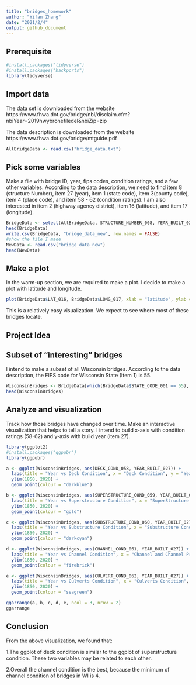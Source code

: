 ---
title: "bridges_homework"
author: "Yifan Zhang"
date: "2021/2/4"
output: github_document
---

## Prerequisite

```{r}
#install.packages("tidyverse")
#install.packages("backports")
library(tidyverse)
```

## Import data

The data set is downloaded from the website https://www.fhwa.dot.gov/bridge/nbi/disclaim.cfm?nbiYear=2019hwybronefiledel&nbiZip=zip

The data description is downloaded from the website
https://www.fhwa.dot.gov/bridge/mtguide.pdf

```{r}
AllBridgeData <- read.csv("bridge_data.txt")
```

## Pick some variables

Make a file with bridge ID, year, fips codes, condition ratings, and a few other variables. According to the data description, we need to find item 8 (structure Number), item 27 (year), item 1 (state code), item 3(county code), item 4 (place code), and item 58 - 62 (condition ratings). I am also interested in item 2 (highway agency district), item 16 (latitude), and item 17 (longitude).

```{r}
BridgeData <- select(AllBridgeData, STRUCTURE_NUMBER_008, YEAR_BUILT_027, DECK_COND_058, SUPERSTRUCTURE_COND_059, SUBSTRUCTURE_COND_060, CHANNEL_COND_061, CULVERT_COND_062, STATE_CODE_001, COUNTY_CODE_003, PLACE_CODE_004, HIGHWAY_DISTRICT_002, LAT_016, LONG_017)
head(BridgeData)
write.csv(BridgeData, "bridge_data_new", row.names = FALSE)
#show the file I made
NewData <- read.csv("bridge_data_new")
head(NewData)
```

## Make a plot

In the warm-up section, we are required to make a plot. I decide to make a plot with latitude and longitude.

```{r}
plot(BridgeData$LAT_016, BridgeData$LONG_017, xlab = "latitude", ylab = "longitude", main = "Latitude&Longitude Map")
```

This is a relatively easy visualization. We expect to see where most of these bridges locate.

## Project Idea

## Subset of "interesting" bridges

I intend to make a subset of all Wisconsin bridges. According to the data description, the FIPS code for Wisconsin State (Item 1) is 55.

```{r}
WisconsinBridges <- BridgeData[which(BridgeData$STATE_CODE_001 == 55), ]
head(WisconsinBridges)
```

## Analyze and visualization

Track how those bridges have changed over time. Make an interactive visualization that helps to tell a story. I intend to build x-axis with condition ratings (58-62) and y-axis with build year (item 27).

```{r}
library(ggplot2)
#install.packages("ggpubr")
library(ggpubr)

a <- ggplot(WisconsinBridges, aes(DECK_COND_058, YEAR_BUILT_027)) + 
  labs(title = "Year vs Deck Condition", x = "Deck Condition", y = "Year Built") +
  ylim(1850, 2020) +
  geom_point(colour = "darkblue")

b <- ggplot(WisconsinBridges, aes(SUPERSTRUCTURE_COND_059, YEAR_BUILT_027)) + 
  labs(title = "Year vs Superstructure Condition", x = "SuperStructure Condition", y = "Year Built") +
  ylim(1850, 2020) +
  geom_point(colour = "gold")

c <- ggplot(WisconsinBridges, aes(SUBSTRUCTURE_COND_060, YEAR_BUILT_027)) + 
  labs(title = "Year vs Substructure Condition", x = "Substructure Condition", y = "Year Built") +
  ylim(1850, 2020) +
  geom_point(colour = "darkcyan")

d <- ggplot(WisconsinBridges, aes(CHANNEL_COND_061, YEAR_BUILT_027)) + 
  labs(title = "Year vs Channel Condition", x = "Channel and Channel Protection", y = "Year Built") +
  ylim(1850, 2020) +
  geom_point(colour = "firebrick")

e <- ggplot(WisconsinBridges, aes(CULVERT_COND_062, YEAR_BUILT_027)) + 
  labs(title = "Year vs Culverts Condition", x = "Culverts Condition", y = "Year Built") +
  ylim(1850, 2020) +
  geom_point(colour = "seagreen")

ggarrange(a, b, c, d, e, ncol = 3, nrow = 2)
ggarrange
```

## Conclusion

From the above visualization, we found that:

1.The ggplot of deck condition is similar to the ggplot of superstructure condition. These two variables may be related to each other.

2.Overall the channel condition is the best, because the minimum of channel condition of bridges in WI is 4.
